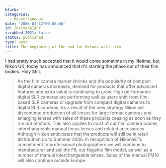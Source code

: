 ```yaml
---
blurb: ''
categories:
  - Miscellaneous
date: '2006-01-12T00:00:00'
id: 20eLVqkAIgCY
scrubbed_2021: false
status: published
type: post
title: The beginning of the end for Nikons with film
---
```


I had pretty much accepted that it would come sometime in my
lifetime, but Nikon UK, today has announced that it's starting the
phase out of their film bodies. Holy Shit.
> As the film camera market shrinks and the popularity of compact
> digital cameras increases, demand for products that offer advanced
> features and extra value is continuing to grow. High performance
> digital SLR cameras are performing well as users shift from
> film-based SLR cameras or upgrade from compact digital cameras to
> digital SLR cameras. As a result of the new strategy Nikon will
> discontinue production of all lenses for large format cameras and
> enlarging lenses with sales of these products ceasing as soon as
> they run out of stock. This also applies to most of our film camera
> bodies, interchangeable manual focus lenses and related
> accessories. Although Nikon anticipates that the products will
> still be in retail distribution up to Summer 2006. In recognition
> of Nikonâ€™s commitment to professional photographers we will
> continue to manufacturer and sell the F6, our flagship film model,
> as well as a number of manual interchangeable lenses. Sales of the
> manual FM10 will also continue outside Europe.
